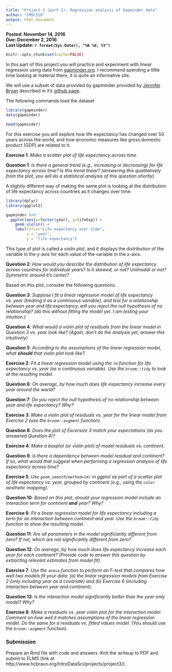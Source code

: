 ```yaml
---
title: "Project 3 (part 1): Regression analysis of Gapminder data"
author: "CMSC320"
output: html_document
---
```


**Posted: November 14, 2016**  
**Due: December 2, 2016**  
**Last Update: `r format(Sys.Date(), "%B %d, %Y")`**

```r
knitr::opts_chunk$set(cache=FALSE)
```

In this part of this project you will practice and experiment with linear regression using
data from [gapminder.org](http://gapminder.org). I recommend spending a little time looking at material there, it is quite an informative site.

We will use a subset of data provided by gapminder provided by [Jennifer Bryan](http://www.stat.ubc.ca/~jenny/) described in it's [github page](https://github.com/jennybc/gapminder).

The following commands load the dataset

```r
library(gapminder)
data(gapminder)

head(gapminder)
```

For this exercise you will explore how life expectancy has changed over 50 years across the world, and how economic measures like gross domestic product (GDP) are related to it.


**Exercise 1**: _Make a scatter plot of life expectancy across time._

**Question 1**: _Is there a general trend (e.g., increasing or decreasing) for life expectancy across time? Is this trend linear? (answering this qualitatively from the plot, you will do a statistical analysis of this question shortly)_

A slightly different way of making the same plot is looking at the distribution of life expectancy across countries as it changes over time:

```r
library(dplyr)
library(ggplot2)

gapminder %>%
  ggplot(aes(x=factor(year), y=lifeExp)) +
    geom_violin() +
    labs(title="Life expectancy over time",
         x = "year",
         y = "life expectancy")
```

This type of plot is called a _violin plot_, and it displays the distribution of the variable in the y-axis for each value of the variable in the x-axis.

**Question 2**: _How would you describe the distribution of life expectancy across countries for individual years? Is it skewed, or not? Unimodal or not? Symmetric around it's center?_

Based on this plot, consider the following questions.

**Question 3**: _Suppose I fit a linear regression model of life expectancy vs. year (treating it as a continuous variable), and test for a relationship between year and life expectancy, will you reject the null hypothesis of no relationship? (do this without fitting the model yet. I am testing your intuition.)_

**Question 4**: _What would a violin plot of residuals from the linear model in Question 3 vs. year look like? (Again, don't do the analysis yet, answer this intuitively)_

**Question 5**: _According to the assumptions of the linear regression model, what **should** that violin plot look like?_

**Exercise 2**: _Fit a linear regression model using the `lm` function for life expectancy vs. year (as a continuous variable). Use the `broom::tidy` to look at the resulting model._

**Question 6**: _On average, by how much does life expectancy increase every year around the world?_

**Question 7**: _Do you reject the null hypothesis of no relationship between year and life expectancy? Why?_

**Exercise 3**: _Make a violin plot of residuals vs. year for the linear model from Exercise 2 (use the `broom::augment` function)._

**Question 8**: _Does the plot of Excersize 3 match your expectations (as you answered Question 4)?_

**Exercise 4**: _Make a boxplot (or violin plot) of model residuals vs. continent._


**Question 9**: _Is there a dependence between model residual and continent? If so, what would that suggest when performing a regression analysis of life expectancy across time?_

**Exercise 5**: _Use `geom_smooth(method=lm)` in ggplot as part of a scatter plot of life expectancy vs. year, grouped by continent (e.g., using the `color` aesthetic mapping)._


**Question 10**: _Based on this plot, should your regression model include an interaction term for continent **and** year? Why?_

**Exercise 6**: _Fit a linear regression model for life expectancy including a term for an interaction between continent and year. Use the `broom::tidy` function to show the resulting model._


**Question 11**: _Are all parameters in the model significantly different from zero? If not, which are not significantly different from zero?_

**Question 12**: _On average, by how much does life expectancy increase each year for each  continent? (Provide code to answer this question by extracting relevant estimates from model fit)_

**Exercise 7**: _Use the `anova` function to perform an F-test that compares how well two models fit your data: (a) the linear regression models from Exercise 2 (only including year as a covariate) and (b) Exercise 6 (including interaction between year and continent)._

**Question 13**: _Is the interaction model significantly better than the year-only model? Why?_

**Exercise 8**: _Make a residuals vs. year violin plot for the interaction model. Comment on how well it matches assumptions of the linear regression model. Do the same for a residuals vs. fitted values model._ (You should use the `broom::augment` function).

### Submission

Prepare an Rmd file with code and answers. Knit the writeup to PDF and submit to ELMS (link at http://www.hcbravo.org/IntroDataSci/projects/project3/).
